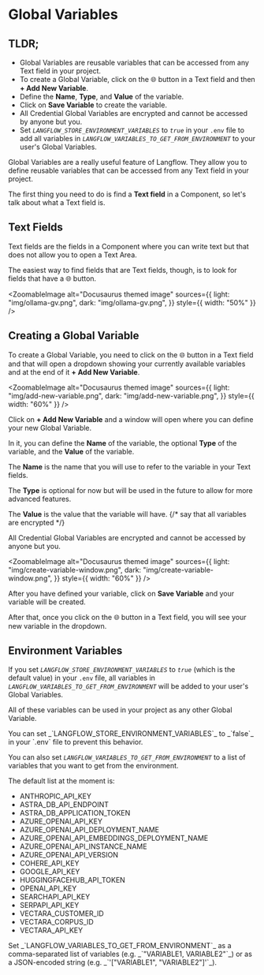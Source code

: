 
# Global Variables

## TLDR;

- Global Variables are reusable variables that can be accessed from any Text field in your project.
- To create a Global Variable, click on the 🌐 button in a Text field and then **+ Add New Variable**.
- Define the **Name**, **Type**, and **Value** of the variable.
- Click on **Save Variable** to create the variable.
- All Credential Global Variables are encrypted and cannot be accessed by anyone but you.
- Set _`LANGFLOW_STORE_ENVIRONMENT_VARIABLES`_ to _`true`_ in your `.env` file to add all variables in _`LANGFLOW_VARIABLES_TO_GET_FROM_ENVIRONMENT`_ to your user's Global Variables.

Global Variables are a really useful feature of Langflow.
They allow you to define reusable variables that can be accessed from any Text field in your project.

The first thing you need to do is find a **Text field** in a Component, so let's talk about what a Text field is.

## Text Fields

Text fields are the fields in a Component where you can write text but that does not allow you to open a Text Area.

The easiest way to find fields that are Text fields, though, is to look for fields that have a 🌐 button.

<ZoomableImage
  alt="Docusaurus themed image"
  sources={{
    light: "img/ollama-gv.png",
    dark: "img/ollama-gv.png",
  }}
  style={{ width: "50%" }}
/>

## Creating a Global Variable

To create a Global Variable, you need to click on the 🌐 button in a Text field and that will open a dropdown showing your currently available variables and at the end of it **+ Add New Variable**.

<ZoomableImage
  alt="Docusaurus themed image"
  sources={{
    light: "img/add-new-variable.png",
    dark: "img/add-new-variable.png",
  }}
  style={{ width: "60%" }}
/>

Click on **+ Add New Variable** and a window will open where you can define your new Global Variable.

In it, you can define the **Name** of the variable, the optional **Type** of the variable, and the **Value** of the variable.

The **Name** is the name that you will use to refer to the variable in your Text fields.

The **Type** is optional for now but will be used in the future to allow for more advanced features.

The **Value** is the value that the variable will have.
{/* say that all variables are encrypted */}

<Admonition type="warning">
  All Credential Global Variables are encrypted and cannot be accessed by anyone
  but you.
</Admonition>

<ZoomableImage
  alt="Docusaurus themed image"
  sources={{
    light: "img/create-variable-window.png",
    dark: "img/create-variable-window.png",
  }}
  style={{ width: "60%" }}
/>

After you have defined your variable, click on **Save Variable** and your variable will be created.

After that, once you click on the 🌐 button in a Text field, you will see your new variable in the dropdown.

## Environment Variables

If you set _`LANGFLOW_STORE_ENVIRONMENT_VARIABLES`_ to _`true`_ (which is the default value) in your `.env` file, all variables in _`LANGFLOW_VARIABLES_TO_GET_FROM_ENVIRONMENT`_ will be added to your user's Global Variables.

All of these variables can be used in your project as any other Global Variable.

<Admonition type="tip">
  You can set _`LANGFLOW_STORE_ENVIRONMENT_VARIABLES`_ to _`false`_ in your
  `.env` file to prevent this behavior.
</Admonition>

You can also set _`LANGFLOW_VARIABLES_TO_GET_FROM_ENVIRONMENT`_ to a list of variables that you want to get from the environment.

The default list at the moment is:

- ANTHROPIC_API_KEY
- ASTRA_DB_API_ENDPOINT
- ASTRA_DB_APPLICATION_TOKEN
- AZURE_OPENAI_API_KEY
- AZURE_OPENAI_API_DEPLOYMENT_NAME
- AZURE_OPENAI_API_EMBEDDINGS_DEPLOYMENT_NAME
- AZURE_OPENAI_API_INSTANCE_NAME
- AZURE_OPENAI_API_VERSION
- COHERE_API_KEY
- GOOGLE_API_KEY
- HUGGINGFACEHUB_API_TOKEN
- OPENAI_API_KEY
- SEARCHAPI_API_KEY
- SERPAPI_API_KEY
- VECTARA_CUSTOMER_ID
- VECTARA_CORPUS_ID
- VECTARA_API_KEY

<Admonition type="tip">
  Set _`LANGFLOW_VARIABLES_TO_GET_FROM_ENVIRONMENT`_ as a comma-separated list
  of variables (e.g. _`"VARIABLE1, VARIABLE2"`_) or as a JSON-encoded string
  (e.g. _`'["VARIABLE1", "VARIABLE2"]'`_).
</Admonition>
